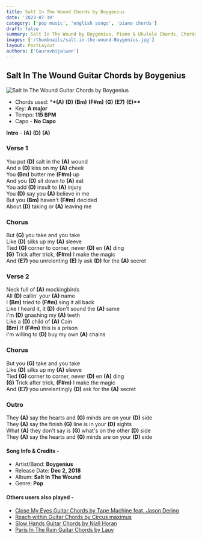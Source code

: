 ```yaml
---
title: Salt In The Wound Chords by Boygenius
date: '2023-07-19'
category: ['pop music', 'english songs', 'piano chords']
draft: false
summary: Salt In The Wound by Boygenius, Piano & Ukulele Chords, Chords used - (A) (D) (Bm) (F#m) (G) (E7) (E), Capo - No Capo, Key - A major.
images: ['/thumbnails/salt-in-the-wound-Boygenius.jpg']
layout: PostLayout
authors: ['Gauravbijalwan']
---
```


## Salt In The Wound Guitar Chords by Boygenius

![Salt In The Wound Guitar Chords by Boygenius](/thumbnails/salt-in-the-wound-Boygenius.jpg)

- Chords used: \***\*(A)** **(D)** **(Bm)** **(F#m)** **(G)** **(E7)** **(E)\*\***
- Key: **A major**
- Tempo: **115 BPM**
- Capo - **No Capo**

**Intro** - **(A)** **(D)** **(A)**

### Verse 1

You put **(D)** salt in the **(A)** wound\
And a **(D)** kiss on my **(A)** cheek\
You **(Bm)** butter me **(F#m)** up\
And you **(D)** sit down to **(A)** eat\
You add **(D)** insult to **(A)** injury\
You **(D)** say you **(A)** believe in me\
But you **(Bm)** haven't **(F#m)** decided\
About **(D)** taking or **(A)** leaving me

### Chorus

But **(G)** you take and you take\
Like **(D)** silks up my **(A)** sleeve\
Tied **(G)** corner to corner, never **(D)** en **(A)** ding\
**(G)** Trick after trick, **(F#m)** I make the magic\
And **(E7)** you unrelenting **(E)** ly ask **(D)** for the **(A)** secret

### Verse 2

Neck full of **(A)** mockingbirds\
All **(D)** callin' your **(A)** name\
I **(Bm)** tried to **(F#m)** sing it all back\
Like I heard it, it **(D)** don't sound the **(A)** same\
I'm **(D)** gnashing my **(A)** teeth\
Like a **(D)** child of **(A)** Cain\
**(Bm)** If **(F#m)** this is a prison\
I'm willing to **(D)** buy my own **(A)** chains

### Chorus

But you **(G)** take and you take\
Like **(D)** silks up my **(A)** sleeve\
Tied **(G)** corner to corner, never **(D)** en **(A)** ding\
**(G)** Trick after trick, **(F#m)** I make the magic\
And **(E7)** you unrelentingly **(D)** ask for the **(A)** secret

### Outro

They **(A)** say the hearts and **(G)** minds are on your **(D)** side\
They **(A)** say the finish **(G)** line is in your **(D)** sights\
What **(A)** they don't say is **(G)** what's on the other **(D)** side\
They **(A)** say the hearts and **(G)** minds are on your **(D)** side

#### Song Info & Credits -

- Artist/Band: **Boygenius**
- Release Date: **Dec 2, 2018**
- Album: **Salt In The Wound**
- Genre: **Pop**

#### Others users also played -

- [Close My Eyes Guitar Chords by Tape Machine feat. Jason Dering](https://www.chordsco.com/chords/close-my-eyes-guitar-chords-by-tape-machine-feat-jason-dering)
- [Reach within Guitar Chords by Circus maximus](https://www.chordsco.com/chords/reach-within-guitar-chords-by-circus-maximus)
- [Slow Hands Guitar Chords by Niall Horan](https://www.chordsco.com/chords/slow-hands-guitar-chords-by-niall-horan)
- [Paris In The Rain Guitar Chords by Lauv](https://www.chordsco.com/chords/paris-in-the-rain-guitar-chords-by-lauv)
